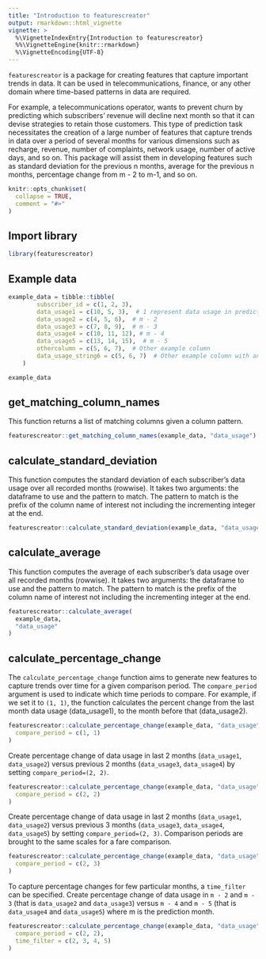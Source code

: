```yaml
---
title: "Introduction to featurescreator"
output: rmarkdown::html_vignette
vignette: >
  %\VignetteIndexEntry{Introduction to featurescreator}
  %%\VignetteEngine{knitr::rmarkdown}
  %\VignetteEncoding{UTF-8}
---
```


`featurescreator` is a package for creating features that capture important trends in data. It can be used in telecommunications, finance, or any other domain where time-based patterns in data are required.

For example, a telecommunications operator, wants to prevent churn by predicting which subscribers' revenue will decline next month so that it can devise strategies to retain those customers. This type of prediction task necessitates the creation of a large number of features that capture trends in data over a period of several months for various dimensions such as recharge, revenue, number of complaints, network usage, number of active days, and so on. This package will assist them in developing features such as standard deviation for the previous n months, average for the previous n months, percentage change from m - 2 to m-1, and so on.

```r
knitr::opts_chunk$set(
  collapse = TRUE,
  comment = "#>"
)
```

## Import library

```r
library(featurescreator)
```

## Example data

```r
example_data = tibble::tibble(
        subscriber_id = c(1, 2, 3),
        data_usage1 = c(10, 5, 3),  # 1 represent data usage in prediction month (m) - 1
        data_usage2 = c(4, 5, 6),  # m - 2
        data_usage3 = c(7, 8, 9),  # m - 3
        data_usage4 = c(10, 11, 12), # m - 4
        data_usage5 = c(13, 14, 15),  # m - 5
        othercolumn = c(5, 6, 7),  # Other example column
        data_usage_string6 = c(5, 6, 7)  # Other example column with an integer
    )

example_data
```

## get_matching_column_names

This function returns a list of matching columns given a column pattern.

```r

featurescreator::get_matching_column_names(example_data, "data_usage")
```

## calculate_standard_deviation

This function computes the standard deviation of each subscriber's data usage over all recorded months (rowwise). It takes two arguments: the dataframe to use and the pattern to match. The pattern to match is the prefix of the column name of interest not including the incrementing integer at the end.

```r
featurescreator::calculate_standard_deviation(example_data, "data_usage")
```

## calculate_average

This function computes the average of each subscriber's data usage over all recorded months (rowwise). It takes two arguments: the dataframe to use and the pattern to match. The pattern to match is the prefix of the column name of interest not including the incrementing integer at the end.

```r
featurescreator::calculate_average(
  example_data,
  "data_usage"
)
```

## calculate_percentage_change

The `calculate_percentage_change` function aims to generate new features to capture trends over time for a given comparison period. The `compare_period` argument is used to indicate which time periods to compare. For example, if we set it to `(1, 1)`, the function calculates the percent change from the last month data usage (data_usage1), to the month before that (data_usage2).

```r
featurescreator::calculate_percentage_change(example_data, "data_usage",
  compare_period = c(1, 1)
)
```

Create percentage change of data usage in last 2 months (`data_usage1`, `data_usage2`) versus previous 2 months (`data_usage3`, `data_usage4`) by setting `compare_period=(2, 2)`.

```r
featurescreator::calculate_percentage_change(example_data, "data_usage",
  compare_period = c(2, 2)
)
```

Create percentage change of data usage in last 2 months (`data_usage1`, `data_usage2`) versus previous 3 months (`data_usage3`, `data_usage4`, `data_usage5`) by setting `compare_period=(2, 3)`. Comparison periods are brought to the same scales for a fare comparison.

```r
featurescreator::calculate_percentage_change(example_data, "data_usage",
  compare_period = c(2, 3)
)
```

To capture percentage changes for few particular months, a `time_filter` can be specified. Create percentage change of data usage in `m - 2` and `m - 3` (that is `data_usage2` and `data_usage3`) versus `m - 4` and `m - 5` (that is `data_usage4` and `data_usage5`) where m is the prediction month.

```r
featurescreator::calculate_percentage_change(example_data, "data_usage",
  compare_period = c(2, 2),
  time_filter = c(2, 3, 4, 5)
)
```
